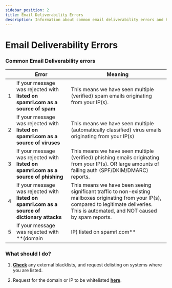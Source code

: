 ```yaml
---
sidebar_position: 2
title: Email Deliverability Errors
description: Information about common email deliverability errors and how to resolve them.
---
```


# Email Deliverability Errors

### **Common Email Deliverability errors**

| | **Error** | **Meaning** |
|:---:|---|---|
| 1 | If your message was rejected with **listed on spamrl.com as a source of spam** | This means we have seen multiple (verified) spam emails originating from your IP(s). |
| 2 | If your message was rejected with **listed on spamrl.com as a source of viruses** | This means we have seen multiple (automatically classified) virus emails originating from your IP(s) |
| 3 | If your message was rejected with **listed on spamrl.com as a source of phishing** | This means we have seen multiple (verified) phishing emails originating from your IP(s). OR large amounts of failing auth (SPF/DKIM/DMARC) reports. |
| 4 | If your message was rejected with **listed on spamrl.com as a source of dictionary attacks** | This means we have been seeing significant traffic to non-existing mailboxes originating from your IP(s), compared to legitimate deliveries. This is automated, and NOT caused by spam reports. |
| 5 | If your message was rejected with **(domain|IP) listed on spamrl.com** | This means we have seen multiple (verified) spam/virus/phishing emails originating from your IP(s) or domain(s) OR a trusted third-party source has blacklisted your IP(s) or domain(s) and we have seen insufficient legitimate traffic or reports to ignore that third-party listing. |

### **What should I do?**

1. **[Check](http://mxtoolbox.com/blacklists.aspx)** any external blacklists, and request delisting on systems where you are listed.

2. Request for the domain or IP to be whitelisted **[here](https://spamrl.com/delist/)**.
